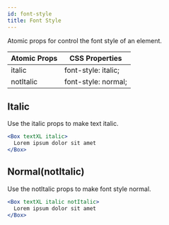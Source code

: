 ```yaml
---
id: font-style
title: Font Style
---
```


Atomic props for control the font style of an element.

| Atomic Props | CSS Properties      |
| ------------ | ------------------- |
| italic       | font-style: italic; |
| notItalic    | font-style: normal; |

## Italic

Use the italic props to make text italic.

```jsx live
<Box textXL italic>
  Lorem ipsum dolor sit amet
</Box>
```

## Normal(notItalic)

Use the notItalic props to make font style normal.

```jsx live
<Box textXL italic notItalic>
  Lorem ipsum dolor sit amet
</Box>
```
